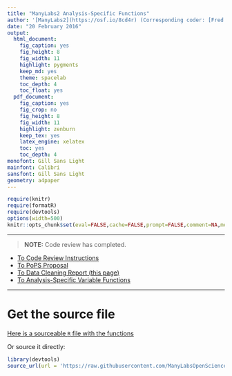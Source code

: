 ```yaml
---
title: "ManyLabs2 Analysis-Specific Functions"
author: '[ManyLabs2](https://osf.io/8cd4r) (Corresponding coder: [Fred Hasselman](https://osf.io/ujgs6/))'
date: "20 February 2016"
output:
  html_document:
    fig_caption: yes
    fig_height: 8
    fig_width: 11
    highlight: pygments
    keep_md: yes
    theme: spacelab
    toc_depth: 4
    toc_float: yes
  pdf_document:
    fig_caption: yes
    fig_crop: no
    fig_height: 8
    fig_width: 11
    highlight: zenburn
    keep_tex: yes
    latex_engine: xelatex
    toc: yes
    toc_depth: 4
monofont: Gill Sans Light
mainfont: Calibri
sansfont: Gill Sans Light
geometry: a4paper
---
```


```r
require(knitr)
require(formatR)
require(devtools)
options(width=500)
knitr::opts_chunk$set(eval=FALSE,cache=FALSE,prompt=FALSE,comment=NA,message=FALSE,echo=TRUE,warning=FALSE,tidy=FALSE,strip.white=FALSE,size="small")
```

--------

> **NOTE:** Code review has completed.

* [To Code Review Instructions](https://ManyLabsOpenScience.github.io/ML2_RcodeReview.html)
* [To PoPS Proposal](https://ManyLabsOpenScience.github.io/ML2_PoPS_proposal.html)
* [To Data Cleaning Report (this page)](https://ManyLabsOpenScience.github.io/ML2_data_cleaning.html)
* [To Analysis-Specific Variable Functions](https://ManyLabsOpenScience.github.io/ML2_varfuns.html)

--------

# Get the source file

[Here is a sourceable `R` file with the functions](https://raw.githubusercontent.com/ManyLabsOpenScience/manylabRs/master/R/ML2_variable_functions.R)

Or source it directly:
```r
library(devtools)
source_url(url = 'https://raw.githubusercontent.com/ManyLabsOpenScience/manylabRs/master/R/ML2_variable_functions.R')
```

